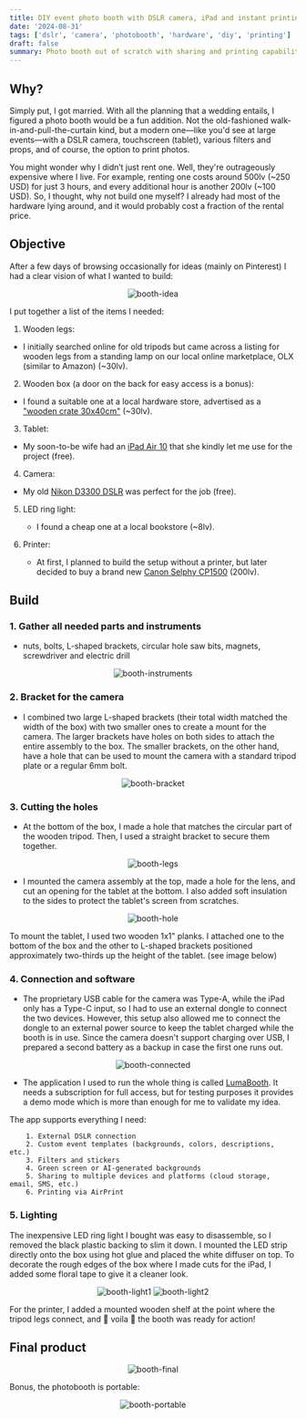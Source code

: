 ```yaml
---
title: DIY event photo booth with DSLR camera, iPad and instant printing
date: '2024-08-31'
tags: ['dslr', 'camera', 'photobooth', 'hardware', 'diy', 'printing']
draft: false
summary: Photo booth out of scratch with sharing and printing capabilities using LumaBooth
---
```


## Why?

Simply put, I got married. With all the planning that a wedding entails, I figured a photo booth would be a fun addition. Not the old-fashioned walk-in-and-pull-the-curtain kind, but a modern one—like you'd see at large events—with a DSLR camera, touchscreen (tablet), various filters and props, and of course, the option to print photos.

You might wonder why I didn’t just rent one. Well, they're outrageously expensive where I live. For example, renting one costs around 500lv (~250 USD) for just 3 hours, and every additional hour is another 200lv (~100 USD). So, I thought, why not build one myself? I already had most of the hardware lying around, and it would probably cost a fraction of the rental price.

## Objective

After a few days of browsing occasionally for ideas (mainly on Pinterest) I had a clear vision of what I wanted to build:

<p
  align="center"
  style={{
    display: 'flex',
    flexDirection: 'row',
    justifyContent: 'center',
    alignItems: 'center',
  }}
>
  <Image alt="booth-idea" src="/static/images/booth-idea.jpg" width={512} height={256} />
</p>

I put together a list of the items I needed:

1. Wooden legs:

- I initially searched online for old tripods but came across a listing for wooden legs from a standing lamp on our local online marketplace, OLX (similar to Amazon) (~30lv).

2. Wooden box (a door on the back for easy access is a bonus):

- I found a suitable one at a local hardware store, advertised as a ["wooden crate 30x40cm"](https://bauhaus.bg/darvena-shtayga-s-kapak-zeller/p/126501) (~30lv).

3. Tablet:

- My soon-to-be wife had an [iPad Air 10](https://www.apple.com/bg/ipad-10.9/) that she kindly let me use for the project (free).

4. Camera:

- My old [Nikon D3300 DSLR](https://www.amazon.com/Nikon-Digital-Focus-S-18-55mm-3-5-5-6G/dp/B00HQ4W1QE) was perfect for the job (free).

5. LED ring light:

   - I found a cheap one at a local bookstore (~8lv).

6. Printer:
   - At first, I planned to build the setup without a printer, but later decided to buy a brand new [Canon Selphy CP1500](https://magazin.photosynthesis.bg/en/76340-printer-printer-canon-selphy-cp1500-rozov-aksesoar-canon-kp-36ip-color-ink-paper-set.html) (200lv).

## Build

### 1. Gather all needed parts and instruments

- nuts, bolts, L-shaped brackets, circular hole saw bits, magnets, screwdriver and electric drill

<p
  align="center"
  style={{
    display: 'flex',
    flexDirection: 'row',
    justifyContent: 'center',
    alignItems: 'center',
  }}
>
  <Image
    alt="booth-instruments"
    src="/static/images/booth-instruments.png"
    width={512}
    height={256}
  />
</p>

### 2. Bracket for the camera

- I combined two large L-shaped brackets (their total width matched the width of the box) with two smaller ones to create a mount for the camera. The larger brackets have holes on both sides to attach the entire assembly to the box. The smaller brackets, on the other hand, have a hole that can be used to mount the camera with a standard tripod plate or a regular 6mm bolt.

<p
  align="center"
  style={{
    display: 'flex',
    flexDirection: 'row',
    justifyContent: 'center',
    alignItems: 'center',
  }}
>
  <Image alt="booth-bracket" src="/static/images/booth-bracket.png" width={512} height={256} />
</p>

### 3. Cutting the holes

- At the bottom of the box, I made a hole that matches the circular part of the wooden tripod. Then, I used a straight bracket to secure them together.

<p
  align="center"
  style={{
    display: 'flex',
    flexDirection: 'row',
    justifyContent: 'center',
    alignItems: 'center',
  }}
>
  <Image alt="booth-legs" src="/static/images/booth-legs.png" width={512} height={256} />
</p>

- I mounted the camera assembly at the top, made a hole for the lens, and cut an opening for the tablet at the bottom. I also added soft insulation to the sides to protect the tablet's screen from scratches.

<p
  align="center"
  style={{
    display: 'flex',
    flexDirection: 'row',
    justifyContent: 'center',
    alignItems: 'center',
  }}
>
  <Image alt="booth-hole" src="/static/images/booth-hole.png" width={512} height={256} />
</p>

To mount the tablet, I used two wooden 1x1" planks. I attached one to the bottom of the box and the other to L-shaped brackets positioned approximately two-thirds up the height of the tablet. (see image below)

### 4. Connection and software

- The proprietary USB cable for the camera was Type-A, while the iPad only has a Type-C input, so I had to use an external dongle to connect the two devices. However, this setup also allowed me to connect the dongle to an external power source to keep the tablet charged while the booth is in use. Since the camera doesn't support charging over USB, I prepared a second battery as a backup in case the first one runs out.

<p
  align="center"
  style={{
    display: 'flex',
    flexDirection: 'row',
    justifyContent: 'center',
    alignItems: 'center',
  }}
>
  <Image alt="booth-connected" src="/static/images/booth-connected.png" width={512} height={256} />
</p>

- The application I used to run the whole thing is called [LumaBooth](https://dslrbooth.com/lumabooth-photo-booth-app). It needs a subscription for full access, but for testing purposes it provides a demo mode which is more than enough for me to validate my idea.

The app supports everything I need:

        1. External DSLR connection
        2. Custom event templates (backgrounds, colors, descriptions, etc.)
        3. Filters and stickers
        4. Green screen or AI-generated backgrounds
        5. Sharing to multiple devices and platforms (cloud storage, email, SMS, etc.)
        6. Printing via AirPrint

### 5. Lighting

The inexpensive LED ring light I bought was easy to disassemble, so I removed the black plastic backing to slim it down. I mounted the LED strip directly onto the box using hot glue and placed the white diffuser on top. To decorate the rough edges of the box where I made cuts for the iPad, I added some floral tape to give it a cleaner look.

<p align="center" className="flex flex-col items-center justify-center md:flex-row">
  <Image
    alt="booth-light1"
    src="/static/images/booth-light1.png"
    width={400}
    height={256}
    style={{ marginRight: '15px' }}
  />
  <Image alt="booth-light2" src="/static/images/booth-light2.png" width={400} height={256} />
</p>

For the printer, I added a mounted wooden shelf at the point where the tripod legs connect, and 🎉 voila 🎉 the booth was ready for action!

## Final product

<p
  align="center"
  style={{
    display: 'flex',
    flexDirection: 'row',
    justifyContent: 'center',
    alignItems: 'center',
  }}
>
  <Image alt="booth-final" src="/static/images/booth-final.png" width={400} height={256} />
</p>

Bonus, the photobooth is portable:

<p
  align="center"
  style={{
    display: 'flex',
    flexDirection: 'row',
    justifyContent: 'center',
    alignItems: 'center',
  }}
>
  <Image alt="booth-portable" src="/static/images/booth-portable.png" width={400} height={256} />
</p>
